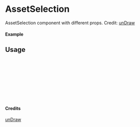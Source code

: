 
<Meta of={AssetSelection} title="unDraw/AssetSelection" />

# AssetSelection

AssetSelection component with different props.
Credit: [unDraw](https://undraw.co/illustrations)

#### Example

<Canvas of={AssetSelection.Primary} />

## Usage

```ts
import { AssetSelection } from "yadl-ui";

const Example = () => {
  return (
      <AssetSelection />
  );
};

export default Example;
```

#### Credits
[unDraw](https://undraw.co/illustrations)
